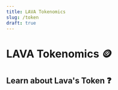 ```yaml
---
title: LAVA Tokenomics
slug: /token
draft: true
---
```




# LAVA Tokenomics 🪙

## Learn about Lava's Token ❓

[<RoadmapItem icon="🏭" title="Supply" description="token supply details, economic actors, deflationary mechanism, stake-based rewards and burns"/>](/supply)

[<RoadmapItem icon="🛒" title="Rewards and Restaking" description="token rewards distribution, staking and restaking, validators, providers, delegators"/>](/rewards-restaking)

[<RoadmapItem icon="📊" title="Distribution" description="initial token distribution, fixed token supply, allocation categories, unlock schedule, disclaimer regarding investment advice."/>](/distribution)

[<RoadmapItem icon="📈" title="Growth" description="network growth strategies: Magma Points, Incentivized RPC Pools, Lava Drop Seasons, Provider Drops, Community Pool funding."/>](/growth)